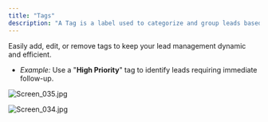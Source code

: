 ```yaml
---
title: "Tags"
description: "A Tag is a label used to categorize and group leads based on attributes like interest, status, or actions. Tags help streamline organizations and allow for quick filtering and segmentation."
---
```


Easily add, edit, or remove tags to keep your lead management dynamic and efficient.

- _Example:_ Use a "**High Priority**" tag to identify leads requiring immediate follow-up.

![Screen_035.jpg](/images/Screen_035.jpg)

![Screen_034.jpg](/images/Screen_034.jpg)
